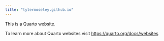 ```yaml
---
title: "tylermoseley.github.io"
---
```


This is a Quarto website.

To learn more about Quarto websites visit <https://quarto.org/docs/websites>.
